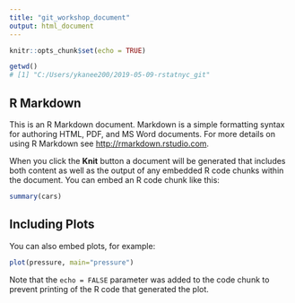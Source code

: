 ```yaml
---
title: "git_workshop_document"
output: html_document
---
```


```r
knitr::opts_chunk$set(echo = TRUE)

getwd()
# [1] "C:/Users/ykanee200/2019-05-09-rstatnyc_git"


```

## R Markdown

This is an R Markdown document. Markdown is a simple formatting syntax for authoring HTML, PDF, and MS Word documents. For more details on using R Markdown see <http://rmarkdown.rstudio.com>.

When you click the **Knit** button a document will be generated that includes both content as well as the output of any embedded R code chunks within the document. You can embed an R code chunk like this:

```r
summary(cars)
```

## Including Plots

You can also embed plots, for example:

```r
plot(pressure, main="pressure")
```

Note that the `echo = FALSE` parameter was added to the code chunk to prevent printing of the R code that generated the plot.
